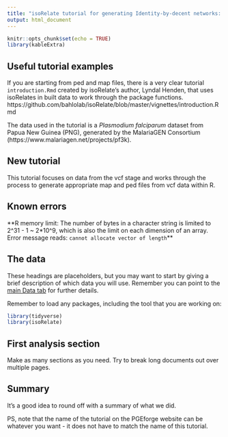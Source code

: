```yaml
---
title: "isoRelate tutorial for generating Identity-by-decent networks: vcf to network"
output: html_document
---
```


```r
knitr::opts_chunk$set(echo = TRUE)
library(kableExtra)
```

## Useful tutorial examples

If you are starting from ped and map files, there is a very clear tutorial `introduction.Rmd` created by isoRelate's author, Lyndal Henden, that uses isoRelates in built data to work through the package functions.
https://github.com/bahlolab/isoRelate/blob/master/vignettes/introduction.Rmd

The data used in the tutorial is a _Plasmodium falciparum_ dataset from Papua New Guinea (PNG), generated by the MalariaGEN Consortium (https://www.malariagen.net/projects/pf3k).

## New tutorial

This tutorial focuses on data from the vcf stage and works through the process to generate appropriate map and ped files from vcf data within R.

## Known errors

**R memory limit: The number of bytes in a character string is limited to 2^31 - 1 ~ 2*10^9, which is also the limit on each dimension of an array.
Error message reads: `cannot allocate vector of length`**

## The data

These headings are placeholders, but you may want to start by giving a brief description of which data you will use. Remember you can point to the [main Data tab](https://mrc-ide.github.io/PGEforge/website_docs/data_description.html) for further details.


Remember to load any packages, including the tool that you are working on:
```r
library(tidyverse)
library(isoRelate)
```


## First analysis section

Make as many sections as you need. Try to break long documents out over multiple pages.

## Summary

It's a good idea to round off with a summary of what we did.

PS, note that the name of the tutorial on the PGEforge website can be whatever you want - it does not have to match the name of this tutorial.
